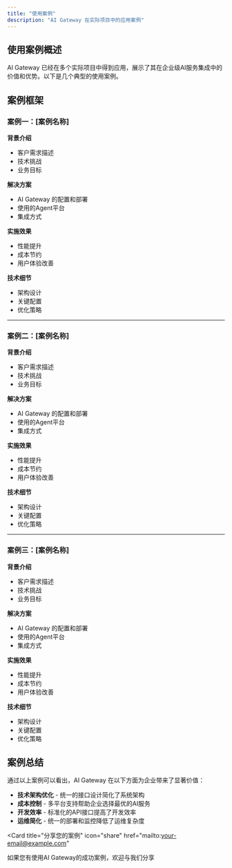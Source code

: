 ```yaml
---
title: "使用案例"
description: "AI Gateway 在实际项目中的应用案例"
---
```


## 使用案例概述

AI Gateway 已经在多个实际项目中得到应用，展示了其在企业级AI服务集成中的价值和优势。以下是几个典型的使用案例。

## 案例框架

### 案例一：[案例名称]

**背景介绍**
- 客户需求描述
- 技术挑战
- 业务目标

**解决方案**
- AI Gateway 的配置和部署
- 使用的Agent平台
- 集成方式

**实施效果**
- 性能提升
- 成本节约
- 用户体验改善

**技术细节**
- 架构设计
- 关键配置
- 优化策略

---

### 案例二：[案例名称]

**背景介绍**
- 客户需求描述
- 技术挑战
- 业务目标

**解决方案**
- AI Gateway 的配置和部署
- 使用的Agent平台
- 集成方式

**实施效果**
- 性能提升
- 成本节约
- 用户体验改善

**技术细节**
- 架构设计
- 关键配置
- 优化策略

---

### 案例三：[案例名称]

**背景介绍**
- 客户需求描述
- 技术挑战
- 业务目标

**解决方案**
- AI Gateway 的配置和部署
- 使用的Agent平台
- 集成方式

**实施效果**
- 性能提升
- 成本节约
- 用户体验改善

**技术细节**
- 架构设计
- 关键配置
- 优化策略

## 案例总结

通过以上案例可以看出，AI Gateway 在以下方面为企业带来了显著价值：

- **技术架构优化** - 统一的接口设计简化了系统架构
- **成本控制** - 多平台支持帮助企业选择最优的AI服务
- **开发效率** - 标准化的API接口提高了开发效率
- **运维简化** - 统一的部署和监控降低了运维复杂度

<Card
  title="分享您的案例"
  icon="share"
  href="mailto:your-email@example.com"
>
  如果您有使用AI Gateway的成功案例，欢迎与我们分享
</Card>

